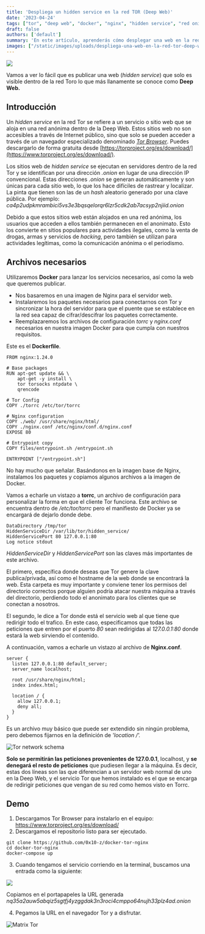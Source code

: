 ```yaml
---
title: 'Despliega un hidden service en la red TOR (Deep Web)'
date: '2023-04-24'
tags: ["tor", "deep web", "docker", "nginx", "hidden service", "red onion", "ciberseguridad", "anonymity", "darknet", "tor browser"]
draft: false
authors: ['default']
summary: 'En este artículo, aprenderás cómo desplegar una web en la red Tor, también conocida como Deep Web. Exploraremos qué es un hidden service en Tor y sus características. También veremos los archivos necesarios y cómo configurarlos en Docker. Finalmente, te mostraré cómo probar y acceder a una web en la red Tor utilizando Tor Browser.'
images: ["/static/images/uploads/despliega-una-web-en-la-red-tor-deep-web/tor-hidden-background-1.webp", "/static/images/uploads/despliega-una-web-en-la-red-tor-deep-web/tor-network-schema.webp", "/static/images/uploads/despliega-una-web-en-la-red-tor-deep-web/tor-nginx-bash.webp", "/static/images/uploads/despliega-una-web-en-la-red-tor-deep-web/matrix-tor.webp"]
---
```


![](/static/images/uploads/despliega-una-web-en-la-red-tor-deep-web/tor-hidden-background-1.webp)

Vamos a ver lo fácil que es publicar una web (*hidden service*) que solo es visible dentro de la red Toro lo que más llanamente se conoce como **Deep Web.**

## Introducción

Un *hidden service* en la red Tor se refiere a un servicio o sitio web que se aloja en una red anónima dentro de la Deep Web. Estos sitios web no son accesibles a través de Internet público, sino que solo se pueden acceder a través de un navegador especializado denominado *[Tor Browser](https://www.torproject.org/es/download/)*. Puedes descargarlo de forma gratuita desde [https://torproject.org/es/download/](https://www.torproject.org/es/download/).

Los sitios web de *hidden service* se ejecutan en servidores dentro de la red Tor y se identifican por una dirección *.onion* en lugar de una dirección IP convencional. Estas direcciones *.onion* se generan automáticamente y son únicas para cada sitio web, lo que los hace difíciles de rastrear y localizar. La pinta que tienen son las de un *hash* aleatorio generado por una clave pública. Por ejemplo: *ca4p2udpkmrambici5vs3e3bqsqelorqr6lzr5cdk2ab7acsyp2njiid.onion*

Debido a que estos sitios web están alojados en una red anónima, los usuarios que acceden a ellos también permanecen en el anonimato. Esto los convierte en sitios populares para actividades ilegales, como la venta de drogas, armas y servicios de *hacking*, pero también se utilizan para actividades legítimas, como la comunicación anónima o el periodismo.

## Archivos necesarios

Utilizaremos **Docker** para lanzar los servicios necesarios, así como la web que queremos publicar.

* Nos basaremos en una imagen de Nginx para el servidor web.
* Instalaremos los paquetes necesarios para conectarnos con Tor y sincronizar la hora del servidor para que el puente que se establece en la red sea capaz de cifrar/descifrar los paquetes correctamente.
* Reemplazaremos los archivos de configuración *torrc* y *nginx.conf* necesarios en nuestra imagen Docker para que cumpla con nuestros requisitos.

Este es el **Dockerfile**.


```
FROM nginx:1.24.0

# Base packages
RUN apt-get update && \
    apt-get -y install \
    tor torsocks ntpdate \
    qrencode

# Tor Config
COPY ./torrc /etc/tor/torrc

# Nginx configuration 
COPY ./web/ /usr/share/nginx/html/
COPY ./nginx.conf /etc/nginx/conf.d/nginx.conf
EXPOSE 80

# Entrypoint copy
COPY files/entrypoint.sh /entrypoint.sh

ENTRYPOINT ["/entrypoint.sh"]
```
No hay mucho que señalar. Basándonos en la imagen base de Nginx, instalamos los paquetes y copiamos algunos archivos a la imagen de Docker.

Vamos a echarle un vistazo a **torrc**, un archivo de configuración para personalizar la forma en que el cliente Tor funciona. Este archivo se encuentra dentro de */etc/tor/torrc* pero el manifiesto de Docker ya se encargará de dejarlo donde debe.


```
DataDirectory /tmp/tor
HiddenServiceDir /var/lib/tor/hidden_service/
HiddenServicePort 80 127.0.0.1:80
Log notice stdout
```
*HiddenServiceDir* y *HiddenServicePort* son las claves más importantes de este archivo.

El primero, específica donde deseas que Tor genere la clave publica/privada, así como el hostname de la web donde se encontrará la web. Esta carpeta es muy importante y conviene tener los permisos del directorio correctos porque alguien podría atacar nuestra máquina a través del directorio, perdiendo todo el anonimato para los clientes que se conectan a nosotros.

El segundo, le dice a Tor donde está el servicio web al que tiene que redirigir todo el trafico. En este caso, especificamos que todas las peticiones que entren por el puerto *80* sean redirigidas al *127.0.0.1:80* donde estará la web sirviendo el contenido.

A continuación, vamos a echarle un vistazo al archivo de **Nginx.conf**.


```
server {
  listen 127.0.0.1:80 default_server;
  server_name localhost;

  root /usr/share/nginx/html;
  index index.html;

  location / {
    allow 127.0.0.1;
    deny all;
  }
}
```
Es un archivo muy básico que puede ser extendido sin ningún problema, pero debemos fijarnos en la definición de *'location /'.*

![Tor network schema](/static/images/uploads/despliega-una-web-en-la-red-tor-deep-web/tor-network-schema.webp)

**Solo se permitirán las peticiones provenientes de 127.0.0.1**, localhost, y **se denegará el resto de peticiones** que pudiesen llegar a la máquina. Es decir, estas dos líneas son las que diferencian a un servidor web normal de uno en la Deep Web, y el servicio Tor que hemos instalado es el que se encarga de redirigir peticiones que vengan de su red como hemos visto en Torrc.

## Demo

1. Descargamos Tor Browser para instalarlo en el equipo: https://www.torproject.org/es/download/
2. Descargamos el repositorio listo para ser ejecutado.


```
git clone https://github.com/0x10-z/docker-tor-nginx
cd docker-tor-nginx
docker-compose up
```
3. Cuando tengamos el servicio corriendo en la terminal, buscamos una entrada como la siguiente:

![](/static/images/uploads/despliega-una-web-en-la-red-tor-deep-web/tor-nginx-bash.webp)

Copiamos en el portapapeles la URL generada *nq35a2auw5abqiz5sgtfj4yzggdak3n3roci4cmppo64nujh33plz4ad.onion*

4. Pegamos la URL en el navegador Tor y a disfrutar.

![Matrix Tor](/static/images/uploads/despliega-una-web-en-la-red-tor-deep-web/matrix-tor.webp)

